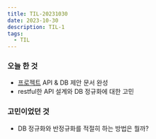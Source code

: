 ```yaml
---
title: TIL-20231030
date: 2023-10-30
description: TIL-1
tags:
  - TIL
---
```


### 오늘 한 것
- [프로젝트](https://github.com/Together42/backend) API & DB 제안 문서 완성
- restful한 API 설계와 DB 정규화에 대한 고민

### 고민이었던 것
- DB 정규화와 반정규화를 적절히 하는 방법은 뭘까?